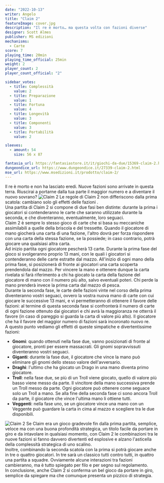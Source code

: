 ```yaml
---
date: "2022-10-13"
writer: Angelo
title: "Claim 2"
featureImage: cover.jpg
description: "Il re è morto… ma questa volta con fazioni diverse"
designer: Scott Almes
publisher: MS edizioni
mechanisms:
  - Carte
score: 7
playing_time: 20min
playing_time_official: 25min
weight: 2
player_count: 2
player_count_official: "2"

sidebar_votes:
  - title: Complessità
    value: 2
  - title: Preparazione
    value: 1
  - title: Fortuna
    value: 4
  - title: Longevità
    value: 3
  - title: Componenti
    value: 3
  - title: Portabilità
    value: 2

sleeves:
  - amount: 54
    size: 56 x 87

fantasia_url: https://fantasiastore.it/it/giochi-da-due/15369-claim-2.html
dungeondice_url: https://www.dungeondice.it/27339-claim-2.html
mse_url: https://www.msedizioni.it/prodotto/claim-2/
---
```


<Setting>
  Il re è morto e non ha lasciato eredi. Nuove fazioni sono arrivate in questa
  terra. Riuscirai a portarne dalla tua parte il maggior numero e a diventare il
  nuovo sovrano?
</Setting>

<img src="./game1.jpg" alt="Claim 2" />

<Rules>
  Le regole di Claim 2 non differiscono dalla prima scatola: cambiano solo gli
  effetti delle fazioni .<br />
  Una partita di Claim 2 si compone di due fasi ben distinte: durante la prima i
  giocatori si contenderanno le carte che saranno utilizzate durante la seconda,
  e che diventeranno, eventualmente, loro seguaci. <br />
  Claim 2 è sempre lo stesso gioco di carte che si basa su meccaniche
  assimilabili a quelle della briscola e del tressette. Quando il giocatore di
  mano giocherà una carta di una fazione, l'altro dovrà per forza rispondere con
  una carta della stessa fazione, se la possiede; in caso contrario, potrà
  giocare una qualsiasi altra carta. <br />
  Ad inizio partita ogni giocatore pescherà 13 carte. Durante la prima fase del gioco
  si svolgeranno proprio 13 mani, con le quali i giocatori si contenderanno delle
  carte estratte dal mazzo. All'inizio di ogni mano della prima fase, si posizionerà
  di fronte ai giocatori una carta scoperta prendendola dal mazzo. Per vincere la
  mano e ottenere dunque la carta rivelata si farà riferimento a chi ha giocato la
  carta della fazione del giocatore di mano con il numero più alto, salvo eventuali
  poteri. Chi perde la mano prenderà invece la prima carta dal mazzo di pesca.
  <br />
  Durante la seconda fase, le carte delle fazioni vinte nel corso della prima diventeranno
  vostri seguaci, ovvero la vostra nuova mano di carte con cui giocare le successive
  13 mani, e vi permetteranno di ottenere il favore delle fazioni: al termine di
  questa seconda fase si confronterà il numero di carte di ogni fazione ottenuto
  dai giocatori e chi avrà la maggioranza ne otterrà il favore (in caso di pareggio
  si guarda la carta di valore più alto). Il giocatore che ha il favore del maggior
  numero di fazioni sarà incoronato nuovo re. <br />A questo punto vediamo gli effetti
  di queste simpatiche e divertentissime fazioni:
  <ul>
    <li>
      <strong>Gnomi</strong>: quando ottenuti nella fase due, vanno posizionati
      di fronte al giocatore, pronti per essere massacrati. Gli gnomi
      sopravvissuti diventeranno vostri seguaci.
    </li>
    <li>
      <strong>Giganti</strong>: durante la fase due, il giocatore che vince la
      mano può eliminare gli gnomi dello stesso valore dell'avversario.
    </li>
    <li>
      <strong>Draghi</strong>: l'ultimo che ha giocato un Drago in una mano
      diventa primo giocatore.
    </li>
    <li>
      <strong>Troll</strong>: nella fase due, se più di un Troll viene giocato,
      quello di valore più basso viene messo da parte. Il vincitore della mano
      successiva prende un Troll messo da parte. Ogni giocatore può ottenere
      come seguace solo un Troll a mano. Se alla fine della seconda fase ci sono
      ancora Troll da parte, il giocatore che vince l'ultima mano li ottiene
      tutti.
    </li>
    <li>
      <strong>Veggenti</strong>: nella fase uno, se un giocatore vince una mano
      con un Veggente può guardare la carta in cima al mazzo e scegliere tra le
      due disponibili.
    </li>
  </ul>
</Rules>

<img src="./game2.jpg" alt="Claim 2" />

<Feedback>
  Se <Link to="/reviews/claim">Claim</Link> era un gioco gradevole fin dalla
  prima partita, semplice, veloce ma con una buona profondità strategica, un
  titolo facile da portare in giro e da intavolare in qualsiasi momento, con
  Claim 2 le combinazioni tra le nuove fazioni si fanno davvero divertenti ed
  esplosive e alzano l'asticella della complessità strategica di uno scalino.
  <br />
  Inoltre, combinando la seconda scatola con la prima si potrà giocare anche in
  tre o quattro giocatori. In tre sarà un classico tutti contro tutti, in
  quattro una partita a squadre. Ovviamente alcune interazioni tra fazioni
  cambieranno, ma è tutto spiegato per filo e per segno sul regolamento. <br />
  In conclusione, anche Claim 2 si conferma un bel gioco da portare in giro, semplice
  da spiegare ma che comunque presenta un pizzico di strategia.
</Feedback>
